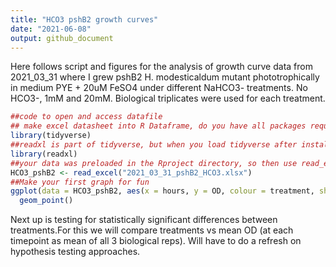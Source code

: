 ```yaml
---
title: "HCO3 pshB2 growth curves"
date: "2021-06-08"
output: github_document 
---
```



Here follows script and figures for the analysis of growth curve data from 2021_03_31 where I grew pshB2 H. modesticaldum mutant phototrophically in  medium PYE + 20uM FeSO4 under different NaHCO3- treatments. No HCO3-, 1mM and 20mM. Biological triplicates were used for each treatment.

```r
##code to open and access datafile
## make excel datasheet into R Dataframe, do you have all packages required?
library(tidyverse)
##readxl is part of tidyverse, but when you load tidyverse after installation it doesnt add readxl by default
library(readxl)
##your data was preloaded in the Rproject directory, so then use read_excel fucntion to retrieve the data
HCO3_pshB2 <- read_excel("2021_03_31_pshB2_HCO3.xlsx")
##Make your first graph for fun
ggplot(data = HCO3_pshB2, aes(x = hours, y = OD, colour = treatment, shape = as.factor(biol_rep_number))) +
  geom_point()
```

Next up is testing for statistically significant differences between treatments.For this we will compare treatments vs mean OD (at each timepoint as mean of all 3 biological reps). Will have to do a refresh on hypothesis testing approaches.